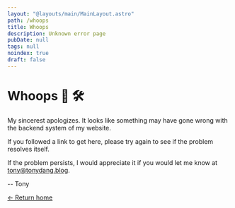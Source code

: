 ```yaml
---
layout: "@layouts/main/MainLayout.astro"
path: /whoops
title: Whoops
description: Unknown error page
pubDate: null
tags: null
noindex: true
draft: false
---
```


# Whoops 🚧 🛠️

My sincerest apologizes. It looks like something may have gone wrong with the
backend system of my website.

If you followed a link to get here, please try again to see if the problem
resolves itself.

If the problem persists, I would appreciate it if you would let me know at
[tony@tonydang.blog](mailto:tony@tonydang.blog).

-- Tony

[&larr; Return home](/)
